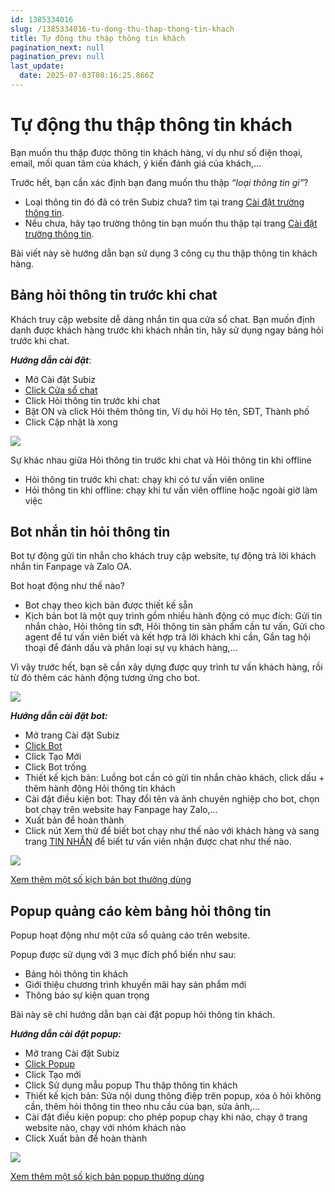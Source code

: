 ```yaml
---
id: 1385334016
slug: /1385334016-tu-dong-thu-thap-thong-tin-khach
title: Tự động thu thập thông tin khách
pagination_next: null
pagination_prev: null
last_update:
  date: 2025-07-03T08:16:25.866Z
---
```


# Tự động thu thập thông tin khách




Bạn muốn thu thập được thông tin khách hàng, ví dụ như số điện thoại, email, mối quan tâm của khách, ý kiến đánh giá của khách,...



Trước hết, bạn cần xác định bạn đang muốn thu thập <i>“loại thông tin gì”</i>? 

- Loại thông tin đó đã có trên Subiz chưa? tìm tại trang [Cài đặt trường thông tin](https://app.subiz.com.vn/settings/user-attributes).
- Nếu chưa, hãy tạo trường thông tin bạn muốn thu thập tại trang [Cài đặt trường thông tin](https://app.subiz.com.vn/settings/user-attributes).



Bài viết này sẽ hướng dẫn bạn sử dụng 3 công cụ thu thập thông tin khách hàng.
## Bảng hỏi thông tin trước khi chat


Khách truy cập website dễ dàng nhắn tin qua cửa sổ chat. Bạn muốn định danh được khách hàng trước khi khách nhắn tin, hãy sử dụng ngay bảng hỏi trước khi chat.



<b><i>Hướng dẫn cài đặt</i></b>: 

- Mở Cài đặt Subiz
- [Click Cửa sổ chat ](https://app.subiz.com.vn/chatbox/design)
- Click Hỏi thông tin trước khi chat
- Bật ON và click Hỏi thêm thông tin, Ví dụ hỏi Họ tên, SĐT, Thành phố
- Click Cập nhật là xong




![](https://vcdn.subiz-cdn.com/file/fisgyrbqouvhrlvpzkoo_acpxkgumifuoofoosble/unnamed.png)


Sự khác nhau giữa Hỏi thông tin trước khi chat và Hỏi thông tin khi offline

- Hỏi thông tin trước khi chat: chạy khi có tư vấn viên online
- Hỏi thông tin khi offline: chạy khi tư vấn viên offline hoặc ngoài giờ làm việc
## Bot nhắn tin hỏi thông tin 


Bot tự động gửi tin nhắn cho khách truy cập website, tự động trả lời khách nhắn tin Fanpage và Zalo OA.

Bot hoạt động như thế nào?

- Bot chạy theo kịch bản được thiết kế sẵn
- Kịch bản bot là một quy trình gồm nhiều hành động có mục đích: Gửi tin nhắn chào, Hỏi thông tin sđt, Hỏi thông tin sản phẩm cần tư vấn, Gửi cho agent để tư vấn viên biết và kết hợp trả lời khách khi cần, Gắn tag hội thoại để đánh dấu và phân loại sự vụ khách hàng,...

Vì vậy trước hết, bạn sẽ cần xây dựng được quy trình tư vấn khách hàng, rồi từ đó thêm các hành động tương ứng cho bot.


![](https://vcdn.subiz-cdn.com/file/fisgyrbqszerfhnzvqsc_acpxkgumifuoofoosble/unnamed.png)


<b><i>Hướng dẫn cài đặt bot:</i></b>

- Mở trang Cài đặt Subiz
- [Click Bot](https://app.subiz.com.vn/bots)
- Click Tạo Mới
- Click Bot trống
- Thiết kế kịch bản: Luồng bot cần có gửi tin nhắn chào khách, click dấu + thêm hành động Hỏi thông tin khách
- Cài đặt điều kiện bot: Thay đổi tên và ảnh chuyên nghiệp cho bot, chọn bot chạy trên website hay Fanpage hay Zalo,...
- Xuất bản để hoàn thành
- Click nút Xem thử để biết bot chạy như thế nào với khách hàng và sang trang [TIN NHẮN](https://app.subiz.com.vn/convo) để biết tư vấn viên nhận được chat như thế nào.


![](https://vcdn.subiz-cdn.com/file/fisgyrbqwnxujnmhacbt_acpxkgumifuoofoosble/unnamed.png)




[Xem thêm một số kịch bản bot thường dùng](https://subiz.com.vn/docs/1385334016-tu-dong-hoa-chuyen-%C4%91oi-khach-hang)
## Popup quảng cáo kèm bảng hỏi thông tin


Popup hoạt động như một cửa sổ quảng cáo trên website.



Popup được sử dụng với 3 mục đích phổ biến như sau:

- Bảng hỏi thông tin khách
- Giới thiệu chương trình khuyến mãi hay sản phẩm mới
- Thông báo sự kiện quan trọng

Bài này sẽ chỉ hướng dẫn bạn cài đặt popup hỏi thông tin khách.

<b><i>Hướng dẫn cài đặt popup:</i></b>

- Mở trang Cài đặt Subiz
- [Click Popup](https://app.subiz.com.vn/web_plugin?type=popup)
- Click Tạo mới
- Click Sử dụng mẫu popup Thu thập thông tin khách
- Thiết kế kịch bản: Sửa nội dung thông điệp trên popup, xóa ô hỏi không cần, thêm hỏi thông tin theo nhu cầu của bạn, sửa ảnh,...
- Cài đặt điều kiện popup: cho phép popup chạy khi nào, chạy ở trang website nào, chạy với nhóm khách nào
- Click Xuất bản để hoàn thành




![](https://vcdn.subiz-cdn.com/file/fisgyrbrbpvixywbdzex_acpxkgumifuoofoosble/unnamed.png)


[Xem thêm một số kịch bản popup thường dùng](https://subiz.com.vn/docs/1083215603-popup-chuyen-doi-khach-tiem-nang#k%E1%BB%8Bch-b%E1%BA%A3n-popup-%C4%91%C4%83ng-k%C3%BD-t%C6%B0-v%E1%BA%A5n-cho-t%E1%BA%A5t-c%E1%BA%A3-kh%C3%A1ch-truy-c%E1%BA%ADp-website)